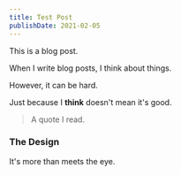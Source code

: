 ```yaml
---
title: Test Post
publishDate: 2021-02-05
---
```


This is a blog post.

When I write blog posts, I think about things.

However, it can be hard.

Just because I **think** doesn't mean it's good.

> A quote I read.

### The Design

It's more than meets the eye.